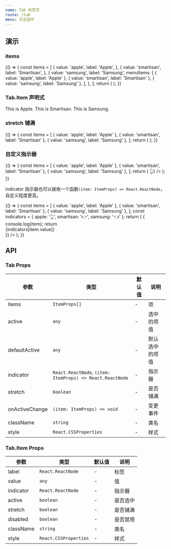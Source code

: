 ```yaml
---
name: Tab 标签页
route: /tab
menu: 交互组件
---
```



## 演示

### items

<Playground>
  {() => {
    const items = [
      {
        value: 'apple',
        label: 'Apple',
      },
      {
        value: 'smartisan',
        label: 'Smartisan',
      },
      {
        value: 'samsung',
        label: 'Samsung',
        menuItems: [
          { value: 'apple', label: 'Apple' },
          { value: 'smartisan', label: 'Smartisan' },
          { value: 'samsung', label: 'Samsung' },
        ],
      },
    ];
    return (
      <Tab items={items} defaultActive="apple" />
    );
  }}
</Playground>

### Tab.Item 声明式

<Playground>
  <Tab defaultActive="apple">
    <Tab.Item value="apple" label="Apple">
      This is Apple.
    </Tab.Item>
    <Tab.Item value="smartisan" label="Smartisan">
      This is Smartisan.
    </Tab.Item>
    <Tab.Item value="samsung" label="Samsung">
      This is Samsung.
    </Tab.Item>
  </Tab>
</Playground>

### stretch 铺满

<Playground>
  {() => {
    const items = [
      { value: 'apple', label: 'Apple' },
      { value: 'smartisan', label: 'Smartisan' },
      { value: 'samsung', label: 'Samsung' },
    ];
    return (
      <Tab
        items={items}
        defaultActive="apple"
        stretch
      />
    );
  }}
</Playground>

### 自定义指示器

<Playground>
  {() => {
    const items = [
      { value: 'apple', label: 'Apple' },
      { value: 'smartisan', label: 'Smartisan' },
      { value: 'samsung', label: 'Samsung' },
    ];
    return (
      <Tab
        items={items}
        defaultActive="apple"
        indicator={<div style={{ marginBottom: '-10px' }}>👆</div>}
      />
    );
  }}
</Playground>

indicator 指示器也可以接收一个函数`(item: ItemProps) => React.ReactNode`，自定义程度更高。

<Playground>
  {() => {
    const items = [
      { value: 'apple', label: 'Apple' },
      { value: 'smartisan', label: 'Smartisan' },
      { value: 'samsung', label: 'Samsung' },
    ];
    const indicators = {
      apple: '👆',
      smartisan: '👉',
      samsung: '👈'
    };
    return (
      <Tab
        items={items}
        defaultActive="apple"
        indicator={item => {
          console.log(item);
          return <div style={{ marginBottom: '-10px' }}>{indicators[item.value]}</div>
        }}
      />
    );
  }}
</Playground>

## API

### Tab Props

| 参数 | 类型 | 默认值 | 说明 |
|-----|------|-------|-----|
| items | `ItemProps[]` | - | 项 |
| active | `any` | - | 选中的项值 |
| defaultActive | `any` | - | 默认选中的项值 |
| indicator | `React.ReactNode`, `(item: ItemProps) => React.ReactNode` | - | 指示器 |
| stretch | `boolean` | - | 是否铺满 |
| onActiveChange | `(item: ItemProps) => void` | - | 变更事件 |
| className | `string` | - | 类名 |
| style | `React.CSSProperties` | - | 样式 |

### Tab.Item Props

| 参数 | 类型 | 默认值 | 说明 |
|-----|------|-------|-----|
| label | `React.ReactNode` | - | 标签 |
| value | `any` | - | 值 |
| indicator | `React.ReactNode` | - | 指示器 |
| active | `boolean` | - | 是否选中 |
| stretch | `boolean` | - | 是否铺满 |
| disabled | `boolean` | - | 是否禁用 |
| className | `string` | - | 类名 |
| style | `React.CSSProperties` | - | 样式 |

